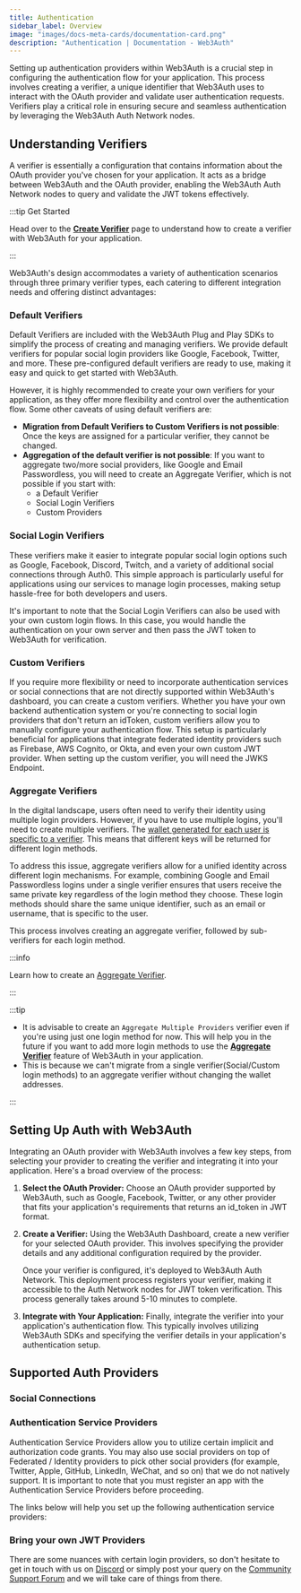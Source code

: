```yaml
---
title: Authentication
sidebar_label: Overview
image: "images/docs-meta-cards/documentation-card.png"
description: "Authentication | Documentation - Web3Auth"
---
```



Setting up authentication providers within Web3Auth is a crucial step in configuring the
authentication flow for your application. This process involves creating a verifier, a unique
identifier that Web3Auth uses to interact with the OAuth provider and validate user authentication
requests. Verifiers play a critical role in ensuring secure and seamless authentication by
leveraging the Web3Auth Auth Network nodes.

## Understanding Verifiers

A verifier is essentially a configuration that contains information about the OAuth provider you've
chosen for your application. It acts as a bridge between Web3Auth and the OAuth provider, enabling
the Web3Auth Auth Network nodes to query and validate the JWT tokens effectively.

:::tip Get Started

Head over to the [**Create Verifier**](./verifiers.mdx) page to understand how to create a verifier
with Web3Auth for your application.

:::

Web3Auth's design accommodates a variety of authentication scenarios through three primary verifier
types, each catering to different integration needs and offering distinct advantages:

### Default Verifiers

Default Verifiers are included with the Web3Auth Plug and Play SDKs to simplify the process of
creating and managing verifiers. We provide default verifiers for popular social login providers
like Google, Facebook, Twitter, and more. These pre-configured default verifiers are ready to use,
making it easy and quick to get started with Web3Auth.

However, it is highly recommended to create your own verifiers for your application, as they offer
more flexibility and control over the authentication flow. Some other caveats of using default
verifiers are:

- **Migration from Default Verifiers to Custom Verifiers is not possible**: Once the keys are
  assigned for a particular verifier, they cannot be changed.
- **Aggregation of the default verifier is not possible**: If you want to aggregate two/more social
  providers, like Google and Email Passwordless, you will need to create an Aggregate Verifier,
  which is not possible if you start with:
  - a Default Verifier
  - Social Login Verifiers
  - Custom Providers

### Social Login Verifiers

These verifiers make it easier to integrate popular social login options such as Google, Facebook,
Discord, Twitch, and a variety of additional social connections through Auth0. This simple approach
is particularly useful for applications using our services to manage login processes, making setup
hassle-free for both developers and users.

It's important to note that the Social Login Verifiers can also be used with your own custom login
flows. In this case, you would handle the authentication on your own server and then pass the JWT
token to Web3Auth for verification.

### Custom Verifiers

If you require more flexibility or need to incorporate authentication services or social connections
that are not directly supported within Web3Auth's dashboard, you can create a custom verifiers.
Whether you have your own backend authentication system or you're connecting to social login
providers that don't return an idToken, custom verifiers allow you to manually configure your
authentication flow. This setup is particularly beneficial for applications that integrate federated
identity providers such as Firebase, AWS Cognito, or Okta, and even your own custom JWT provider.
When setting up the custom verifier, you will need the JWKS Endpoint.

### Aggregate Verifiers

In the digital landscape, users often need to verify their identity using multiple login providers.
However, if you have to use multiple logins, you'll need to create multiple verifiers. The
[wallet generated for each user is specific to a verifier](/troubleshooting/different-private-key#verifier).
This means that different keys will be returned for different login methods.

To address this issue, aggregate verifiers allow for a unified identity across different login
mechanisms. For example, combining Google and Email Passwordless logins under a single verifier
ensures that users receive the same private key regardless of the login method they choose. These
login methods should share the same unique identifier, such as an email or username, that is
specific to the user.

This process involves creating an aggregate verifier, followed by sub-verifiers for each login
method.

:::info

Learn how to create an [Aggregate Verifier](/auth-provider-setup/aggregate-verifier).

:::

:::tip

- It is advisable to create an `Aggregate Multiple Providers` verifier even if you're using just one
  login method for now. This will help you in the future if you want to add more login methods to
  use the [**Aggregate Verifier**](/auth-provider-setup/aggregate-verifier) feature of Web3Auth in
  your application.
- This is because we can't migrate from a single verifier(Social/Custom login methods) to an
  aggregate verifier without changing the wallet addresses.

:::

## Setting Up Auth with Web3Auth

Integrating an OAuth provider with Web3Auth involves a few key steps, from selecting your provider
to creating the verifier and integrating it into your application. Here's a broad overview of the
process:

1. **Select the OAuth Provider:** Choose an OAuth provider supported by Web3Auth, such as Google,
   Facebook, Twitter, or any other provider that fits your application's requirements that returns
   an id_token in JWT format.

2. **Create a Verifier:** Using the Web3Auth Dashboard, create a new verifier for your selected
   OAuth provider. This involves specifying the provider details and any additional configuration
   required by the provider.

   Once your verifier is configured, it's deployed to Web3Auth Auth Network. This deployment process
   registers your verifier, making it accessible to the Auth Network nodes for JWT token
   verification. This process generally takes around 5-10 minutes to complete.

3. **Integrate with Your Application:** Finally, integrate the verifier into your application's
   authentication flow. This typically involves utilizing Web3Auth SDKs and specifying the verifier
   details in your application's authentication setup.

## Supported Auth Providers

### Social Connections

<SocialTiles />

### Authentication Service Providers

Authentication Service Providers allow you to utilize certain implicit and authorization code
grants. You may also use social providers on top of Federated / Identity providers to pick other
social providers (for example, Twitter, Apple, GitHub, LinkedIn, WeChat, and so on) that we do not
natively support. It is important to note that you must register an app with the Authentication
Service Providers before proceeding.

The links below will help you set up the following authentication service providers:

<FederatedTiles />

### Bring your own JWT Providers

<BYOCustomJWTTiles />

There are some nuances with certain login providers, so don't hesitate to get in touch with us on
[Discord](https://discord.gg/web3auth) or simply post your query on the
[Community Support Forum](https://web3auth.io/community/c/feature-request/14) and we will take care
of things from there.

